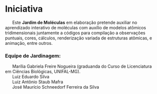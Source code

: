 # Iniciativa {.unnumbered}

|       Este **Jardim de Moléculas** em elaboração pretende auxiliar no aprendizado interativo de moléculas com auxílio de modelos atômicos tridimensionais juntamente a  códigos para compilação a observações puntuais, cores, cálculos, renderização variada de estruturas atômicas, e animação, entre outros.

### Equipe de Jardinagem:

|       Marília Gabriela Freire Nogueira (graduanda do Curso de Licenciatura em Ciências Biológicas, UNIFAL-MG).
|       Luiz Eduardo Silva
|       Luiz Antônio Staub Mafra
|       José Maurício Schneedorf Ferreira da Silva